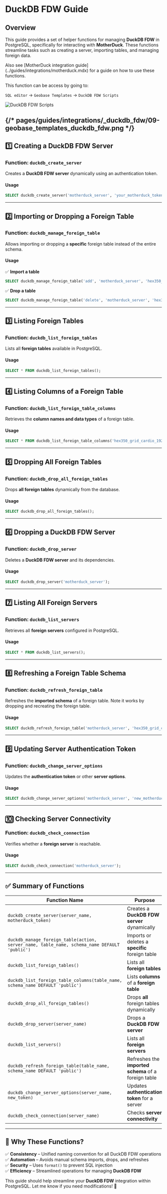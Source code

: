 
# DuckDB FDW Guide


## Overview

This guide provides a set of helper functions for managing **DuckDB FDW** in PostgreSQL, specifically for interacting with **MotherDuck**. These functions streamline tasks such as creating a server, importing tables, and managing foreign data.

<Callout type="info" emoji="ℹ️">
Also see [MotherDuck integration guide](../guides/integrations/motherduck.mdx) for a guide on how to use these functions.
</Callout>

This function can be access by going to: 

`SQL editor` -> `Geobase Templates` -> `DuckDB FDW Scripts`

![DuckDB FDW Scripts](../guides/integrations/_duckdb_fdw/09-geobase_templates_duckdb_fdw.png)

{/* pages/guides/integrations/_duckdb_fdw/09-geobase_templates_duckdb_fdw.png */}
---

## 1️⃣ Creating a DuckDB FDW Server

### Function: `duckdb_create_server`

Creates a **DuckDB FDW server** dynamically using an authentication token.

#### **Usage**

```sql
SELECT duckdb_create_server('motherduck_server', 'your_motherduck_token');
```

---

## 2️⃣ Importing or Dropping a Foreign Table

### Function: `duckdb_manage_foreign_table`

Allows importing or dropping a **specific** foreign table instead of the entire schema.

#### **Usage**

✅ **Import a table**

```sql
SELECT duckdb_manage_foreign_table('add', 'motherduck_server', 'hex350_grid_cardio_1920');
```

✅ **Drop a table**

```sql
SELECT duckdb_manage_foreign_table('delete', 'motherduck_server', 'hex350_grid_cardio_1920');
```

---

## 3️⃣ Listing Foreign Tables

### Function: `duckdb_list_foreign_tables`

Lists all **foreign tables** available in PostgreSQL.

#### **Usage**

```sql
SELECT * FROM duckdb_list_foreign_tables();
```

---

## 4️⃣ Listing Columns of a Foreign Table

### Function: `duckdb_list_foreign_table_columns`

Retrieves the **column names and data types** of a foreign table.

#### **Usage**

```sql
SELECT * FROM duckdb_list_foreign_table_columns('hex350_grid_cardio_1920');
```

---

## 5️⃣ Dropping All Foreign Tables

### Function: `duckdb_drop_all_foreign_tables`

Drops **all foreign tables** dynamically from the database.

#### **Usage**

```sql
SELECT duckdb_drop_all_foreign_tables();
```

---

## 6️⃣ Dropping a DuckDB FDW Server

### Function: `duckdb_drop_server`

Deletes a **DuckDB FDW server** and its dependencies.

#### **Usage**

```sql
SELECT duckdb_drop_server('motherduck_server');
```

---

## 7️⃣ Listing All Foreign Servers

### Function: `duckdb_list_servers`

Retrieves all **foreign servers** configured in PostgreSQL.

#### **Usage**

```sql
SELECT * FROM duckdb_list_servers();
```

---

## 8️⃣ Refreshing a Foreign Table Schema

### Function: `duckdb_refresh_foreign_table`

Refreshes the **imported schema** of a foreign table. Note it works by dropping and recreating the foreign table.

#### **Usage**

```sql
SELECT duckdb_refresh_foreign_table('motherduck_server', 'hex350_grid_cardio_1920', 'public');
```

---

## 9️⃣ Updating Server Authentication Token

### Function: `duckdb_change_server_options`

Updates the **authentication token** or other **server options**.

#### **Usage**

```sql
SELECT duckdb_change_server_options('motherduck_server', 'new_motherduck_token');
```

---

## 🔟 Checking Server Connectivity

### Function: `duckdb_check_connection`

Verifies whether a **foreign server** is reachable.

#### **Usage**

```sql
SELECT duckdb_check_connection('motherduck_server');
```

---

## ✅ Summary of Functions

| **Function Name**                                                                            | **Purpose**                                          |
| -------------------------------------------------------------------------------------------- | ---------------------------------------------------- |
| `duckdb_create_server(server_name, motherduck_token)`                                        | Creates a **DuckDB FDW server** dynamically          |
| `duckdb_manage_foreign_table(action, server_name, table_name, schema_name DEFAULT 'public')` | Imports or deletes a **specific** foreign table      |
| `duckdb_list_foreign_tables()`                                                               | Lists all **foreign tables**                         |
| `duckdb_list_foreign_table_columns(table_name, schema_name DEFAULT 'public')`                | Lists **columns** of a **foreign table**             |
| `duckdb_drop_all_foreign_tables()`                                                           | Drops **all** foreign tables dynamically             |
| `duckdb_drop_server(server_name)`                                                            | Drops a **DuckDB FDW server**                        |
| `duckdb_list_servers()`                                                                      | Lists all **foreign servers**                        |
| `duckdb_refresh_foreign_table(table_name, schema_name DEFAULT 'public')`                     | Refreshes the **imported schema** of a foreign table |
| `duckdb_change_server_options(server_name, new_token)`                                       | Updates **authentication token** for a server        |
| `duckdb_check_connection(server_name)`                                                       | Checks **server connectivity**                       |

---

## 🚀 Why These Functions?

✅ **Consistency** – Unified naming convention for all DuckDB FDW operations\
✅ **Automation** – Avoids manual schema imports, drops, and refreshes\
✅ **Security** – Uses `format()` to prevent SQL injection\
✅ **Efficiency** – Streamlined operations for managing **DuckDB FDW**

This guide should help streamline your **DuckDB FDW** integration within PostgreSQL. Let me know if you need modifications! 🚀

